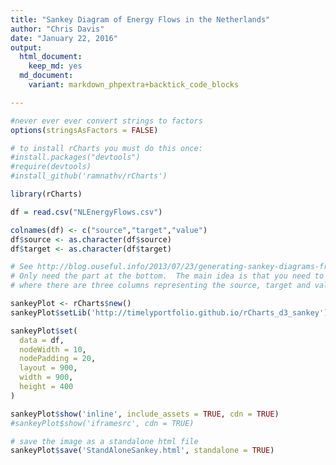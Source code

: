```yaml
---
title: "Sankey Diagram of Energy Flows in the Netherlands"
author: "Chris Davis"
date: "January 22, 2016"
output:
  html_document:
    keep_md: yes
  md_document:
    variant: markdown_phpextra+backtick_code_blocks

---
```


```r
#never ever ever convert strings to factors
options(stringsAsFactors = FALSE)

# to install rCharts you must do this once:
#install.packages("devtools")
#require(devtools)
#install_github('ramnathv/rCharts')

library(rCharts)

df = read.csv("NLEnergyFlows.csv")

colnames(df) <- c("source","target","value")
df$source <- as.character(df$source)
df$target <- as.character(df$target)

# See http://blog.ouseful.info/2013/07/23/generating-sankey-diagrams-from-rcharts/
# Only need the part at the bottom.  The main idea is that you need to have a CSV spreadsheet
# where there are three columns representing the source, target and value of the flow between those two

sankeyPlot <- rCharts$new()
sankeyPlot$setLib('http://timelyportfolio.github.io/rCharts_d3_sankey')

sankeyPlot$set(
  data = df,
  nodeWidth = 10,
  nodePadding = 20,
  layout = 900,
  width = 900,
  height = 400
)
```

```r
sankeyPlot$show('inline', include_assets = TRUE, cdn = TRUE)
#sankeyPlot$show('iframesrc', cdn = TRUE)

# save the image as a standalone html file
sankeyPlot$save('StandAloneSankey.html', standalone = TRUE)
```